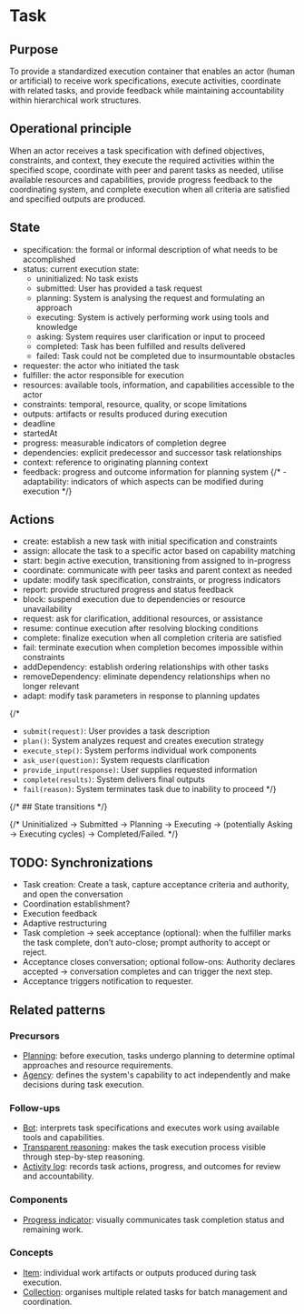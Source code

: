 
<Meta title="Concepts/Task" />

# Task

## Purpose

To provide a standardized execution container that enables an actor (human or artificial) to receive
work specifications, execute activities, coordinate with related tasks, and provide feedback
while maintaining accountability within hierarchical work structures.

## Operational principle

When an actor receives a task specification with defined objectives, constraints, and context,
they execute the required activities within the specified scope, coordinate with peer and parent tasks
as needed, utilise available resources and capabilities, provide progress feedback to the coordinating
system, and complete execution when all criteria are satisfied and specified outputs are produced.

## State

- specification: the formal or informal description of what needs to be accomplished
- status: current execution state:
  - uninitialized: No task exists
  - submitted: User has provided a task request
  - planning: System is analysing the request and formulating an approach
  - executing: System is actively performing work using tools and knowledge
  - asking: System requires user clarification or input to proceed
  - completed: Task has been fulfilled and results delivered
  - failed: Task could not be completed due to insurmountable obstacles
- requester: the actor who initiated the task
- fulfiller: the actor responsible for execution
- resources: available tools, information, and capabilities accessible to the actor
- constraints: temporal, resource, quality, or scope limitations
- outputs: artifacts or results produced during execution
- deadline
- startedAt
- progress: measurable indicators of completion degree
- dependencies: explicit predecessor and successor task relationships
- context: reference to originating planning context
- feedback: progress and outcome information for planning system
{/* - adaptability: indicators of which aspects can be modified during execution */}


## Actions

- create: establish a new task with initial specification and constraints
- assign: allocate the task to a specific actor based on capability matching
- start: begin active execution, transitioning from assigned to in-progress
- coordinate: communicate with peer tasks and parent context as needed
- update: modify task specification, constraints, or progress indicators
- report: provide structured progress and status feedback
- block: suspend execution due to dependencies or resource unavailability
- request: ask for clarification, additional resources, or assistance
- resume: continue execution after resolving blocking conditions
- complete: finalize execution when all completion criteria are satisfied
- fail: terminate execution when completion becomes impossible within constraints
- addDependency: establish ordering relationships with other tasks
- removeDependency: eliminate dependency relationships when no longer relevant
- adapt: modify task parameters in response to planning updates


{/*
- `submit(request)`: User provides a task description
- `plan()`: System analyzes request and creates execution strategy
- `execute_step()`: System performs individual work components
- `ask_user(question)`: System requests clarification
- `provide_input(response)`: User supplies requested information
- `complete(results)`: System delivers final outputs
- `fail(reason)`: System terminates task due to inability to proceed
*/}

 {/* ## State transitions */}

{/* Uninitialized → Submitted → Planning → Executing → (potentially Asking → Executing cycles) → Completed/Failed. */}

## TODO: Synchronizations

- Task creation: Create a task, capture acceptance criteria and authority, and open the conversation
- Coordination establishment?
- Execution feedback
- Adaptive restructuring
- Task completion → seek acceptance (optional): when the fulfiller marks the task complete, don’t auto-close; prompt authority to accept or reject.
- Acceptance closes conversation; optional follow-ons: Authority declares accepted → conversation completes and can trigger the next step.
- Acceptance triggers notification to requester.

## Related patterns

### Precursors

- [Planning](../?path=/docs/concepts-planning--docs): before execution, tasks undergo planning to determine optimal approaches and resource requirements.
- [Agency](../?path=/docs/foundations-agency--docs): defines the system's capability to act independently and make decisions during task execution.

### Follow-ups

- [Bot](../?path=/docs/patterns-bot--docs): interprets task specifications and executes work using available tools and capabilities.
- [Transparent reasoning](../?path=/docs/patterns-communication-transparent-reasonining--docs): makes the task execution process visible through step-by-step reasoning.
- [Activity log](../?path=/docs/patterns-activity-log--docs): records task actions, progress, and outcomes for review and accountability.

### Components

- [Progress indicator](../?path=/docs/components-progress-indicator--docs): visually communicates task completion status and remaining work.

### Concepts

- [Item](../?path=/docs/concepts-item--docs): individual work artifacts or outputs produced during task execution.
- [Collection](../?path=/docs/concepts-collection--docs): organises multiple related tasks for batch management and coordination.
